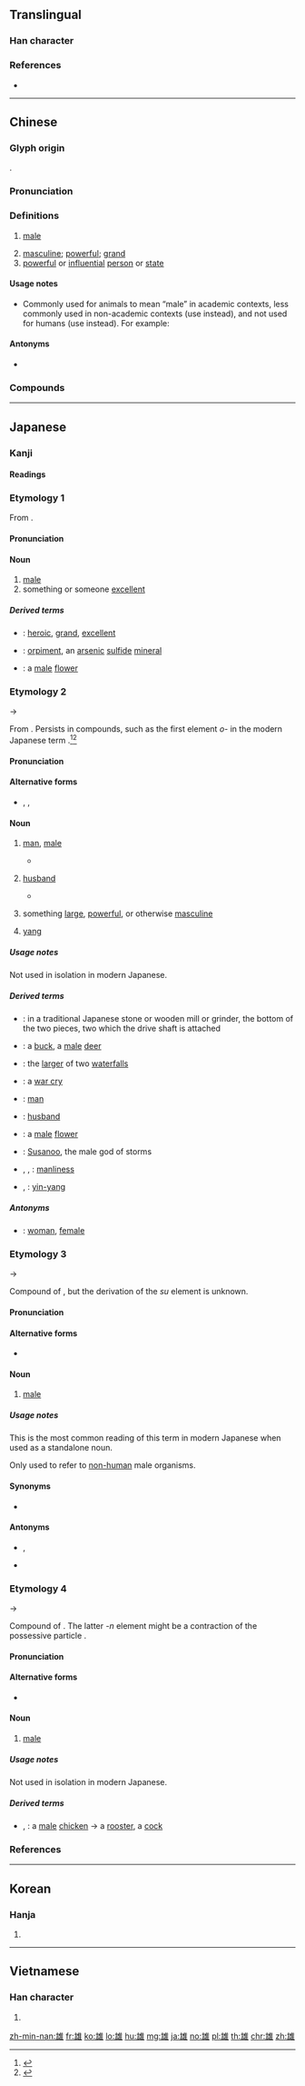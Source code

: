 {{character info/new}}
==Translingual==

===Han character===
{{Han char|rn=172|rad=隹|as=04|sn=12|four=40014|canj=KIOG|ids=⿰厷隹}}

===References===
* {{Han ref|kx=1365.120|dkj=41972|dj=1869.010|hdz=64093.030|uh=96C4|ud=38596|bh=B6AF|bd=46767}}

----

==Chinese==
{{zh-forms}}

===Glyph origin===
{{Han etym}}
{{Han compound|厷|隹|ls=psc|c1=p|c2=s}}.

===Pronunciation===
{{zh-pron
|m=xióng
|c=hung4
|h=pfs=hiùng
|md=hṳ̀ng
|mn=qz,tw,xm,zz:hiông/qz,tw,xm,zz:hêng/qz,tw:hîn
|mn_note=hiông - literary; hêng/hîn - vernacular
|w=3hhion
|mc=y
|oc=y
|cat=a,n
}}

===Definitions===
{{zh-hanzi}}

# {{lb|zh|usually of animals}} [[male]]
# [[masculine]]; [[powerful]]; [[grand]]
# [[powerful]] or [[influential]] [[person]] or [[state]]

====Usage notes====
* Commonly used for animals to mean “male” in academic contexts, less commonly used in non-academic contexts (use {{zh-l|*公}} instead), and not used for humans (use {{zh-l|*男}} instead). For example:
*: {{zh-x|雄雞|cock}}
*: {{zh-x|雄牛|bull}}

====Antonyms====
* {{zh-l|雌|female}}

===Compounds===
{{zh-der|雄辯|雄兵|雄才大略|雄大|雄風|雄蜂|雄關|雄豪|雄厚|雄花|雄渾|雄雞|雄健|雄傑|雄勁|雄赳赳|雄踞|雄俊|雄峻|雄麗|雄奇|雄蕊|雄師|雄視|雄圖|雄威|雄偉|雄武|雄心|雄性|雄性激素|雄主|雄壯|雄姿|壓倒群雄|一決雌雄|大雄|一世之雄|七雄|姦雄|巾幗英雄|不雌不雄|傲視群雄|奸雄|大雄寶殿|得雄|姦人之雄|沉雄古逸|揚雄投閣|滔滔雄辯|稱雄|百萬雄師|百萬雄兵|無名英雄|爭雄|民族英雄|積健為雄|戰國七雄|百戰雄師|烏之雌雄|知雄守雌|揚雄吐鳳|沉雄|決一雌雄|決雌雄|氣勢雄偉|梟雄|斷尾雄雞|群雄|顧盼自雄|雄勝|英雄入彀|雄飛|聲雄力猛|雄略|雄鎮|雄張|雄氣|英雄短氣|英雄樹|雄材偉略|英勇雄壯|草莽英雄|豪雄|英雄主義|雌雄同株|雄斷|雄雄赫赫|雄兒|雌雄同體|雄器|雄心勃勃|高雄港|高談雄辯|聖雄|雄辯滔滔|雌雄異株|雄糾糾|雄長|豪放雄邁|雌雄未決|聚葯雄蕊|鬼雄|雌雄|雄狐|雌雄異體|雄黃酒|雄黃|雄霸一方|雄雉|雄辯高談|雄藩|雄精|英雄本色|雄株|雄文|雄劍|雄偉壯麗|英雄末路|赳赳雄風|雄心萬丈|領先群雄|英雄好漢|雄黃油|辭豐意雄|英雄豪傑|重振雄風|雄將|雄飛突進|雌雄莫辨|蓋世雄才|英雄|雄心壯志|英雄氣短|雄雞斷尾|雄起}}

----

==Japanese==

===Kanji===
{{ja-kanji|grade=c|rs=隹04}}

====Readings====
{{ja-readings
|goon=[[う]] (u), [[ゆ]] (yu)
|kanon=[[ゆう]] (yū)
|kun=[[おす]] (osu), [[お]] (o)
|nanori=[[かつ]] (katsu), [[たけ]] (take), [[つよし]] (tsuyoshi), [[ゆ]] (yu), [[よう]] (yō)
}}

===Etymology 1===
{{ja-kanjitab|yomi=o|ゆう}}
From {{etyl|ltc|ja|sort=ゆう}} {{m|zh|雄|tr=hjuwng||male}}.

====Pronunciation====
{{ja-pron|yomi=kanon|ゆう|acc=1|acc_ref=DJR}}

====Noun====
{{ja-noun|ゆう}}

# [[male]]
# something or someone [[excellent]] {{qualifier|male}}
#: {{ja-usex|一世の'''雄'''|いっせい の '''ゆう'''|one of the '''greatest men''' of his generation}}

=====Derived terms=====
{{der-top}}
* {{ja-r|雄偉|ゆうい}}: [[heroic]], [[grand]], [[excellent]]
* {{ja-r|雄黄|ゆうおう}}: [[orpiment]], an [[arsenic]] [[sulfide]] [[mineral]]
* {{ja-r|雄花|ゆうか}}: a [[male]] [[flower]]
{{der-bottom}}

===Etymology 2===
{{ja-kanjitab|yomi=k|お}}
{{IPAchar|/wo/}} → {{IPAchar|/o/}}

From {{etyl|ojp|ja|sort=お}}. Persists in compounds, such as the first element ''o-'' in the modern Japanese term {{m|ja|男|tr=otoko||man}}.<ref name="KDJ">{{R:Kokugo Dai Jiten}}</ref><ref name="DJR">{{R:Daijirin}}</ref>

====Pronunciation====
{{ja-pron|yomi=k|お|acc=1|acc_ref=DJR}}

====Alternative forms====
* {{ja-l|男}}, {{ja-l|牡}}, {{ja-l|夫}}

====Noun====
{{ja-noun|お|hhira=を}}

# {{lb|ja|sort=お|obsolete|_|in isolation}} [[man]], [[male]]
#* {{RQ:Kojiki|{{lang|ja|上巻}} [''Kamitsumaki'']}}
#*: {{ja-usex|汝こそは'''遠'''にいませば|な こそ は '''を''' に いませば|As you yourself be '''male''' / '''a man'''...}}
# {{lb|ja|sort=お|obsolete}} [[husband]]
#* {{RQ:Kojiki|{{lang|ja|上巻}} [''Kamitsumaki'']}}
#*: {{ja-usex|吾はもよ女にしあれば汝を除て'''男'''は無し汝を除て夫は無し|わ は もよ め に しあれば な を きて '''を''' は なし な を きて つま は なし|As I am a woman, without you, there are no '''husbands'''. Without you, there are no wives...}}
# something [[large]], [[powerful]], or otherwise [[masculine]]
#: {{ja-usex|'''雄'''叫び／'''雄'''滝／大'''夫'''|'''お'''たけび／'''お'''だき／ますら'''お'''|a [[war cry]] / the [[larger]] of two [[waterfall]]s / [[manliness]]}}
# [[yang]] {{qualifier|as opposed to [[yin]]}}
#: {{ja-usex|女'''男'''、陰'''陽'''|め'''お'''、 め'''お'''|[[yin-yang]] (two different kanji spellings, same reading and derivation)}}

=====Usage notes=====
Not used in isolation in modern Japanese.

=====Derived terms=====
{{der-top}}
* {{ja-r|雄臼|お.うす}}: in a traditional Japanese stone or wooden mill or grinder, the bottom of the two pieces, two which the drive shaft is attached
* {{ja-r|雄鹿|おじか}}: a [[buck]], a [[male]] [[deer]]
* {{ja-r|雄滝|おだき}}: the [[larger]] of two [[waterfall]]s
* {{ja-r|雄叫び|おたけび}}: a [[war cry]]
* {{ja-r|男|おとこ}}: [[man]]
* {{ja-r|夫|おっと}}: [[husband]]
* {{ja-r|雄花|おばな}}: a [[male]] [[flower]]
* {{ja-r|須佐之男|^すさのお}}: [[Susanoo]], the male god of storms
* {{ja-l|益荒男}}, {{ja-l|丈夫}}, {{ja-r|大夫|ますらお}}: [[manliness]]
* {{ja-l|女男}}, {{ja-r|陰陽|めお}}: [[yin-yang]]
{{der-bottom}}

=====Antonyms=====
* {{ja-r|雌|め}}: [[woman]], [[female]]

===Etymology 3===
{{ja-kanjitab|yomi=k|おす}}
{{IPAchar|/wosu/}} → {{IPAchar|/osu/}}

Compound of {{compound|lang=ja|sort=おす|雄|tr1=o|t1=male|す|tr2=su}}, but the derivation of the ''su'' element is unknown.

====Pronunciation====
{{ja-pron|yomi=k|おす|acc=2|acc_ref=DJR}}

====Alternative forms====
* {{ja-l|牡}}

====Noun====
{{ja-noun|おす|オス|hhira=をす}}

# [[male]]

=====Usage notes=====
This is the most common reading of this term in modern Japanese when used as a standalone noun.

Only used to refer to [[non-human]] male organisms. {{U:ja:biology|オス}}

====Synonyms====
* {{sense|human male}} {{ja-r|男性|だんせい}}

====Antonyms====
* {{sense|non-human female}} {{ja-r|雌|めす}}, {{ja-r|メス}}
* {{sense|human female}} {{ja-r|女性|じょせい}}

===Etymology 4===
{{ja-kanjitab|yomi=k|おん}}
{{IPAchar|/won/}} → {{IPAchar|/on/}}

Compound of {{compound|lang=ja|sort=おん|雄|tr1=o|t1=male|ん|tr2=n}}. The latter ''-n'' element might be a contraction of the possessive particle {{m|ja|の|tr=no}}.

====Pronunciation====
{{ja-pron|yomi=k|おん|acc=2|acc_ref=DJR}}

====Alternative forms====
* {{ja-l|牡}}

====Noun====
{{ja-noun|おん|hhira=をん}}

# [[male]]

=====Usage notes=====
Not used in isolation in modern Japanese.

=====Derived terms=====
{{der-top}}
* {{ja-l|雄鳥}}, {{ja-r|雄鶏|おんどり}}: a [[male]] [[chicken]] → a [[rooster]], a [[cock]]
{{der-bottom}}

===References===
<references/>

----

==Korean==

===Hanja===
{{ko-hanja|hangeul=웅|eumhun=|rv=ung|mr=ung|y=wung}}

# {{defn|lang=ko|sort=隹04}}

----

==Vietnamese==

===Han character===
{{vi-hantu|[[hùng]]|rs=隹04}}

# {{defn|lang=vi|sort=隹04}}

[[zh-min-nan:雄]]
[[fr:雄]]
[[ko:雄]]
[[lo:雄]]
[[hu:雄]]
[[mg:雄]]
[[ja:雄]]
[[no:雄]]
[[pl:雄]]
[[th:雄]]
[[chr:雄]]
[[zh:雄]]